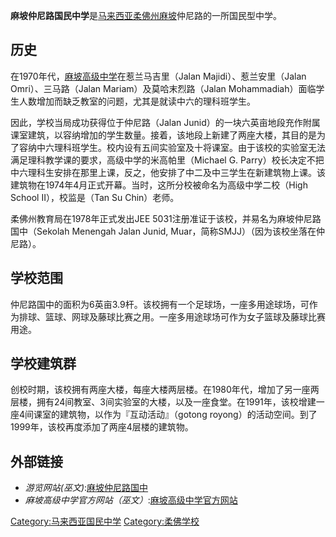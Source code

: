 {{unreferenced|time=2011-04-26T02:50:19+00:00}}
'''麻坡仲尼路国民中学'''是[[马来西亚|马来西亚]][[柔佛州|柔佛州]][[麻坡|麻坡]]仲尼路的一所国民型中学。

== 历史 ==
在1970年代，[[麻坡高级中学|麻坡高级中学]]在惹兰马吉里（Jalan Majidi）、惹兰安里（Jalan Omri）、三马路（Jalan Mariam）及莫哈末烈路（Jalan Mohammadiah）面临学生人数增加而缺乏教室的问题，尤其是就读中六的理科班学生。

因此，学校当局成功获得位于仲尼路（Jalan Junid）的一块六英亩地段充作附属课室建筑，以容纳增加的学生数量。接着，该地段上新建了两座大楼，其目的是为了容纳中六理科班学生。校内设有五间实验室及十将课室。由于该校的实验室无法满足理科教学课的要求，高级中学的米高帕里（Michael G. Parry）校长决定不把中六理科生安排在那里上课，反之，他安排了中二及中三学生在新建筑物上课。该建筑物在1974年4月正式开幕。当时，这所分校被命名为高级中学二校（High School II），校监是（Tan Su Chin）老师。

柔佛州教育局在1978年正式发出JEE 5031注册准证于该校，并易名为麻坡仲尼路国中（Sekolah Menengah Jalan Junid, Muar，简称SMJJ）（因为该校坐落在仲尼路）。

== 学校范围 ==
仲尼路国中的面积为6英亩3.9杆。该校拥有一个足球场，一座多用途球场，可作为排球、篮球、网球及藤球比赛之用。一座多用途球场可作为女子篮球及藤球比赛用途。

== 学校建筑群 ==
创校时期，该校拥有两座大楼，每座大楼两层楼。在1980年代，增加了另一座两层楼，拥有24间教室、3间实验室的大楼，以及一座食堂。在1991年，该校增建一座4间课室的建筑物，以作为『互动活动』（gotong royong）的活动空间。到了1999年，该校再度添加了两座4层楼的建筑物。

== 外部链接 ==
* ''游览网站(巫文)'':[http:// 麻坡仲尼路国中]
* ''麻坡高级中学官方网站（巫文）'':[http://highschoolmuar.com 麻坡高级中学官方网站] {{Wayback|url=http://highschoolmuar.com/ |date=20210302205146 }}

[[Category:马来西亚国民中学|Category:马来西亚国民中学]]
[[Category:柔佛学校|Category:柔佛学校]]